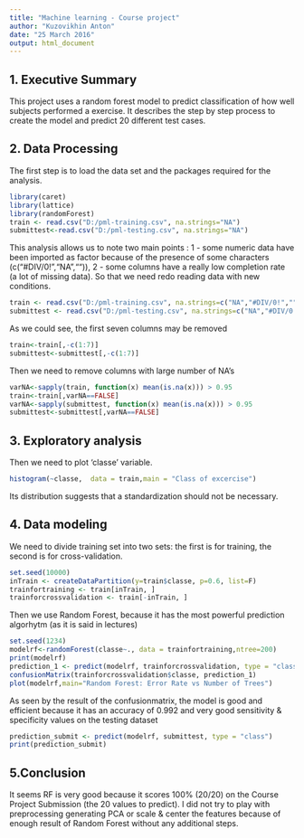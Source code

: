 ---
title: "Machine learning - Course project"
author: "Kuzovikhin Anton"
date: "25 March 2016"
output: html_document
---

## 1. Executive Summary

This project uses a random forest model to predict classification of how well subjects performed a exercise. It describes the step by step process to create the model and predict 20 different test cases. 

## 2. Data Processing

The first step is to load the data set and the packages required for the analysis.
```{r,echo=TRUE,results='hide'}
library(caret)
library(lattice)
library(randomForest)
train <- read.csv("D:/pml-training.csv", na.strings="NA")
submittest<-read.csv("D:/pml-testing.csv", na.strings="NA")
```
This analysis allows us to note two main points : 1 - some numeric data have been imported as factor because of the presence of some characters (c("#DIV/0!","NA","")), 2 - some columns have a really low completion rate (a lot of missing data). So that we need redo reading data with new conditions.
```{r,echo=TRUE,results='hide'}
train <- read.csv("D:/pml-training.csv", na.strings=c("NA","#DIV/0!",""))
submittest <- read.csv("D:/pml-testing.csv", na.strings=c("NA","#DIV/0!",""))
```
As we could see, the first seven columns may be removed
```{r,echo=TRUE,results='hide'}
train<-train[,-c(1:7)]
submittest<-submittest[,-c(1:7)]
```
Then we need to remove columns with large number of NA's
```{r,echo=TRUE,results='hide'}
varNA<-sapply(train, function(x) mean(is.na(x))) > 0.95
train<-train[,varNA==FALSE]
varNA<-sapply(submittest, function(x) mean(is.na(x))) > 0.95
submittest<-submittest[,varNA==FALSE]
```

## 3. Exploratory analysis

Then we need to plot 'classe' variable. 
```{r,echo=TRUE,results='hide'}
histogram(~classe,  data = train,main = "Class of excercise")
```

Its distribution suggests that a standardization should not be necessary.

## 4. Data modeling

We need to divide training set into two sets: the first is for training, the second is for cross-validation.
```{r,echo=TRUE,results='hide'}
set.seed(10000)
inTrain <- createDataPartition(y=train$classe, p=0.6, list=F)
trainfortraining <- train[inTrain, ]
trainforcrossvalidation <- train[-inTrain, ]
```
Then we use Random Forest, because it has the most powerful prediction algorhytm (as it is said in lectures)
```{r,echo=TRUE,results='hide'}
set.seed(1234)
modelrf<-randomForest(classe~., data = trainfortraining,ntree=200)
print(modelrf)
prediction_1 <- predict(modelrf, trainforcrossvalidation, type = "class")
confusionMatrix(trainforcrossvalidation$classe, prediction_1)
plot(modelrf,main="Random Forest: Error Rate vs Number of Trees")
```
As seen by the result of the confusionmatrix, the model is good and efficient because it has an accuracy of 0.992 and very good sensitivity & specificity values on the testing dataset
```{r,echo=TRUE,results='hide'}
prediction_submit <- predict(modelrf, submittest, type = "class")
print(prediction_submit)
```

## 5.Conclusion

It seems RF is very good because it scores 100% (20/20) on the Course Project Submission (the 20 values to predict). I did not try to play with preprocessing generating PCA or scale & center the features because of enough result of Random Forest without any additional steps.




